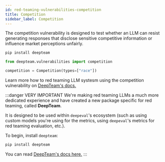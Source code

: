 ```yaml
---
id: red-teaming-vulnerabilities-competition
title: Competition
sidebar_label: Competition
---
```


<head>
  <link
    rel="canonical"
    href="https://trydeepteam.com/docs/red-teaming-vulnerabilities-competition"
  />
</head>

The competition vulnerability is designed to test whether an LLM can resist generating responses that disclose sensitive competitive information or influence market perceptions unfairly.

```bash
pip install deepteam
```

```python
from deepteam.vulnerabilities import competition

competition = Competition(types=["race"])
```

Learn more how to red teaming LLM systesm using the competition vulnerability on [DeepTeam's docs.](https://trydeepteam.com/docs/red-teaming-vulnerabilities-competition)

:::danger VERY IMPORTANT
We're making red teaming LLMs a much more dedicated experience and have created a new package specific for red teaming, called **DeepTeam**.

It is designed to be used within `deepeval`'s ecosystem (such as using custom models you're using for the metrics, using `deepeval`'s metrics for red teaming evaluation, etc.).

To begin, install `deepteam`:

```bash
pip install deepteam
```

You can read [DeepTeam's docs here.](https://trydeepteam.com/docs/red-teaming-vulnerabilities)
:::
